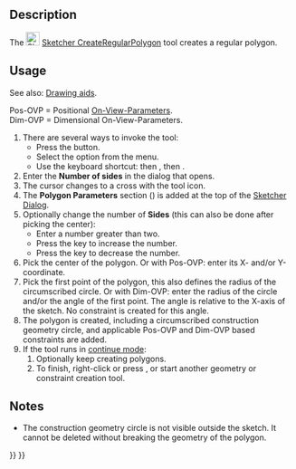 <languages/>

{{Docnav
|[[Sketcher_CreateOctagon|Octagon]]
|[[Sketcher_CreateSlot|Slot]]
|[[Sketcher_Workbench|Sketcher]]
|IconL=Sketcher_CreateOctagon.svg
|IconR=Sketcher_CreateSlot.svg
|IconC=Workbench_Sketcher.svg
}}

{{GuiCommand
|Name=Sketcher CreateRegularPolygon
|MenuLocation=Sketch → Geometries → Polygon
|Workbenches=[[Sketcher_Workbench|Sketcher]]
|Shortcut={{KEY|G}} {{KEY|P}} {{KEY|R}}
}}

==Description== 

The [[Image:Sketcher_CreateRegularPolygon.svg|24px]] [[Sketcher_CreateRegularPolygon|Sketcher CreateRegularPolygon]] tool creates a regular polygon.

== Usage ==

See also: [[Sketcher_Workbench#Drawing_aids|Drawing aids]].

Pos-OVP = Positional [[Sketcher_Preferences#General|On-View-Parameters]]. {{Version|1.0}}<br>
Dim-OVP = Dimensional On-View-Parameters. {{Version|1.0}}

# There are several ways to invoke the tool:
#* Press the {{Button|[[Image:Sketcher_CreateRegularPolygon.svg|16px]] [[Sketcher_CreateRegularPolygon|Polygon]]}} button.
#* Select the {{MenuCommand|Sketch → Geometries → [[Image:Sketcher_CreateRegularPolygon.svg|16px]] Polygon}} option from the menu.
#* Use the keyboard shortcut: {{KEY|G}} then {{KEY|P}}, then {{KEY|R}}.
# Enter the '''Number of sides''' in the dialog that opens.
# The cursor changes to a cross with the tool icon.
# The '''Polygon Parameters''' section ({{Version|1.0}}) is added at the top of the [[Sketcher_Dialog|Sketcher Dialog]].
# Optionally change the number of '''Sides''' (this can also be done after picking the center):
#* Enter a number greater than two.
#* Press the {{KEY|U}} key to increase the number.
#* Press the {{KEY|J}} key to decrease the number.
# Pick the center of the polygon. Or with Pos-OVP: enter its X- and/or Y-coordinate.
# Pick the first point of the polygon, this also defines the radius of the circumscribed circle. Or with Dim-OVP: enter the radius of the circle and/or the angle of the first point. The angle is relative to the X-axis of the sketch. No constraint is created for this angle.
# The polygon is created, including a circumscribed construction geometry circle, and applicable Pos-OVP and Dim-OVP based constraints are added.
# If the tool runs in [[Sketcher_Workbench#Continue_modes|continue mode]]:
## Optionally keep creating polygons.
## To finish, right-click or press {{KEY|Esc}}, or start another geometry or constraint creation tool.

==Notes==

* The construction geometry circle is not visible outside the sketch. It cannot be deleted without breaking the geometry of the polygon.


{{Docnav
|[[Sketcher_CreateOctagon|Octagon]]
|[[Sketcher_CreateSlot|Slot]]
|[[Sketcher_Workbench|Sketcher]]
|IconL=Sketcher_CreateOctagon.svg
|IconR=Sketcher_CreateSlot.svg
|IconC=Workbench_Sketcher.svg
}}

{{Sketcher_Tools_navi{{#translation:}}}}
{{Userdocnavi{{#translation:}}}}